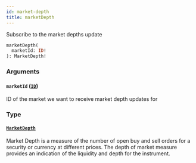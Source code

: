 ```yaml
---
id: market-depth
title: marketDepth
---
```



Subscribe to the market depths update

```graphql
marketDepth(
  marketId: ID!
): MarketDepth!
```


### Arguments

#### `marketId` ([`ID`](/docs/testnet/graphql/scalars/id))

ID of the market we want to receive market depth updates for


### Type

#### [`MarketDepth`](/docs/testnet/graphql/objects/market-depth) 

Market Depth is a measure of the number of open buy and sell orders for a security or currency at different prices.
The depth of market measure provides an indication of the liquidity and depth for the instrument.




